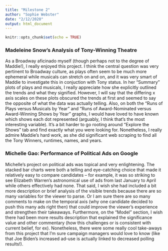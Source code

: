 ```yaml
---
title: "Milestone 2"
author: "Sophie Webster"
date: "2/12/2020"
output: html_document
---
```


```r
knitr::opts_chunk$set(echo = TRUE)
```

### Madeleine Snow's Analysis of Tony-Winning Theatre 

As a Broadway aficinado myself (though perhaps not to the degree of Maddie!), I really enjoyed this project. I think the central question was very pertinent to Broadway culture, as plays often seem to be much more ephemeral while musicals can stretch on and on, and it was very smart of Maddie to investigate this in conjuction with Tony status. In her "Summary" plots of plays and musicals, I really appreciate how she explicitly outlined the trends and what they signified. However, I will say that the differing x axis scales on these plots obscured the trends at first and seemed to say the opposite of what the data was actually telling. Also, on both the "Runs of Plays versus Musicals by Year" and "Runs of Award-Nominated versus Award-Winning Shows by Year" graphs, I would have loved to have known which shows each dot represented (arguably, I think that's the most interesting variable). It's a bit harder to go rooting around "Explore the Shows" tab and find exactly what you were looking for. Nonetheless, I really admire Maddie's hard work, as she did significant web scraping to find all the Tony Winners, runtimes, names, and years.

### Michelle Gao: Performance of Political Ads on Google

Michelle's project on political ads was topical and very enlightening. The stacked bar charts were both a telling and eye-catching choice that made it relatively easy to compare candidates -- for example, it was so striking to see Elizabeth Warren's astronomical use of ads from last January to April while others effectively had none. That said, I wish she had included a bit more description or brief analysis of the visible trends because there are so many variables for the viewer to parse. Or I am sure there are so many comments to make on the temporal axis (why one candidate decided to push this many ads right then) that could improve the viewer's experience and strengthen their takeaways. Furthermore, on the "Model" section, I wish there had been more results description that explained the significance value and other commentary (how this challenges or is consistent with current belief, for ex). Nonetheless, there were some really cool take-aways from this project that I'm sure campaign managers would love to know (like that Joe Biden's increased ad-use is actually linked to decreased polling results!).
